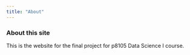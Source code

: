 ```yaml
---
title: "About"
---
```


### About this site

This is the website for the final project for p8105 Data Science I course. 